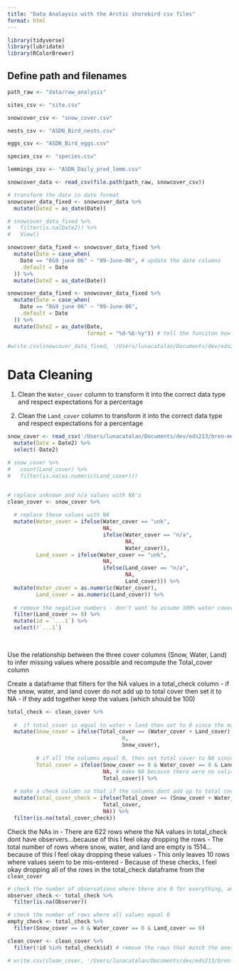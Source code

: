 ```yaml
---
title: "Data Analaysis with the Arctic shorebird csv files"
format: html
---
```



```r
library(tidyverse)
library(lubridate)
library(RColorBrewer)
```

## Define path and filenames

```r
path_raw <- "data/raw_analysis"

sites_csv <- "site.csv"

snowcover_csv <- "snow_cover.csv"

nests_csv <- "ASDN_Bird_nests.csv"

eggs_csv <- "ASDN_Bird_eggs.csv"

species_csv <- "species.csv"

lemmings_csv <- "ASDN_Daily_pred_lemm.csv"

snowcover_data <- read_csv(file.path(path_raw, snowcover_csv))

# transform the date in date format
snowcover_data_fixed <- snowcover_data %>% 
  mutate(Date2 = as_date(Date)) 

# snowcover_data_fixed %>% 
#   filter(is.na(Date2)) %>% 
#   View()

snowcover_data_fixed <- snowcover_data_fixed %>% 
  mutate(Date = case_when(
    Date == "8&9 june 06" ~ "09-June-06", # update the date columns
    .default = Date
  )) %>% 
  mutate(Date2 = as_date(Date))

snowcover_data_fixed <- snowcover_data_fixed %>% 
  mutate(Date = case_when(
    Date == "8&9 june 06" ~ "09-June-06",
    .default = Date
  )) %>% 
  mutate(Date2 = as_date(Date, 
                         format = "%d-%b-%y")) # tell the funciton how to read the date from Date columns

#write.csv(snowcover_data_fixed, '/Users/lunacatalan/Documents/dev/eds213/bren-meds213-data-cleaning/data/processed/snow_cover.csv')

```

# Data Cleaning 

1. Clean the `Water_cover` column to transform it into the correct data type and respect expectations for a percentage

2. Clean the `Land_cover` column to transform it into the correct data type and respect expectations for a percentage

```r

snow_cover <- read_csv('/Users/lunacatalan/Documents/dev/eds213/bren-meds213-data-cleaning/data/processed/snow_cover.csv') %>% 
  mutate(Date = Date2) %>% 
  select(-Date2)

# snow_cover %>% 
#   count(Land_cover) %>% 
#   filter(is.na(as.numeric(Land_cover)))


# replace unknown and n/a values with NA's
clean_cover <- snow_cover %>% 
  
  # replace these values with NA
  mutate(Water_cover = ifelse(Water_cover == "unk", 
                              NA,
                              ifelse(Water_cover == "n/a",
                                     NA,
                                     Water_cover)),
         Land_cover = ifelse(Water_cover == "unk", 
                              NA,
                              ifelse(Land_cover == "n/a",
                                     NA,
                                     Land_cover))) %>% 
  mutate(Water_cover = as.numeric(Water_cover),
         Land_cover = as.numeric(Land_cover)) %>% 
  
  # remove the negative numbers - don't want to assume 100% water cover
  filter(Land_cover >= 0) %>% 
  mutate(id = `...1`) %>% 
  select(!`...1`)
  
  
```

Use the relationship between the three cover columns (Snow, Water, Land) to infer missing values where possible and recompute the Total_cover column

Create a dataframe that filters for the NA values in a total_check column
- if the snow, water, and land cover do not add up to total cover then set it to NA
- if they add together keep the values (which should be 100)

```r
total_check <- clean_cover %>% 
  
  #  if total_cover is equal to water + land then set to 0 since the math adds up
  mutate(Snow_cover = ifelse(Total_cover == (Water_cover + Land_cover),
                                    0,
                                    Snow_cover),
         
         # if all the columns equal 0, then set total cover to NA since there were no observations
         Total_cover = ifelse(Snow_cover == 0 & Water_cover == 0 & Land_cover == 0,
                              NA, # make NA because there were no valid observations
                              Total_cover)) %>% 
  
  # make a check column so that if the columns dont add up to total cover set the cover check to NA
  mutate(total_cover_check = ifelse(Total_cover == (Snow_cover + Water_cover + Land_cover),
                              Total_cover, 
                              NA)) %>% 
  filter(is.na(total_cover_check))
```

Check the NAs in 
- There are 622 rows where the NA values in total_check dont have observers...because of this I feel okay dropping the rows
- The total number of rows where snow, water, and land are empty is 1514...because of this I feel okay dropping these values
- This only leaves 10 rows where values seem to be mis-entered
- Because of these checks, I feel okay dropping all of the rows in the total_check dataframe from the `clean_cover`
```r
# check the number of observations where there are 0 for everything, and no observer
observer_check <- total_check %>% 
  filter(is.na(Observer))

# check the number of rows where all values equal 0
empty_check <- total_check %>% 
  filter(Snow_cover == 0 & Water_cover == 0 & Land_cover == 0)

clean_cover <- clean_cover %>% 
  filter(!id %in% total_check$id) # remove the rows that match the ones above

# write.csv(clean_cover, '/Users/lunacatalan/Documents/dev/eds213/bren-meds213-data-cleaning/data/processed/clean_cover.csv')
```


